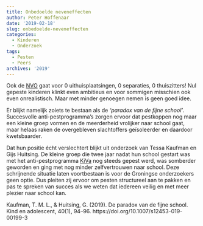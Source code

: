 ```yaml
---
title: Onbedoelde neveneffecten
author: Peter Hoffenaar
date: '2019-02-18'
slug: onbedoelde-neveneffecten
categories:
  - Kinderen
  - Onderzoek
tags:
  - Pesten
  - Peers
archives: '2019'
---
```

Ook de [NVO](https://www.nvo.nl/) gaat voor 0 uithuisplaatsingen, 0 separaties, 0 thuiszitters! Nul gepeste kinderen klinkt even ambitieus en voor sommigen misschien ook even onrealistisch. Maar met minder genoegen nemen is geen goed idee. 

Er blijkt namelijk zoiets te bestaan als de _‘paradox van de fijne school’_. Succesvolle anti-pestprogramma’s zorgen ervoor dat pestkoppen nog maar een kleine groep vormen en de meerderheid vrolijker naar school gaat, maar helaas raken de overgebleven slachtoffers geïsoleerder en daardoor kwetsbaarder. 

Dat hun positie écht verslechtert blijkt uit onderzoek van Tessa Kaufman en Gijs Huitsing. De kleine groep die twee jaar nadat hun school gestart was met het anti-pestprogramma [KiVa](https://www.kivaschool.nl/) nog steeds gepest werd, was somberder geworden en ging met nog minder zelfvertrouwen naar school. Deze schrijnende situatie laten voortbestaan is voor de Groningse onderzoekers geen optie. Dus pleiten zij ervoor om pesten structureel aan te pakken en pas te spreken van succes als we weten dat iedereen veilig en met meer plezier naar school kan.

Kaufman, T. M. L., & Huitsing, G. (2019). De paradox van de fijne school. Kind en adolescent, 40(1), 94–96. https://doi.org/10.1007/s12453-019-00199-3
